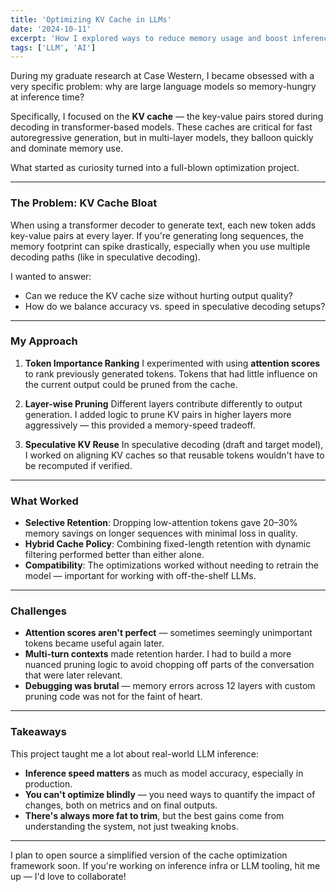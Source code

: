```yaml
---
title: 'Optimizing KV Cache in LLMs'
date: '2024-10-11'
excerpt: 'How I explored ways to reduce memory usage and boost inference speed in LLMs using selective KV cache retention and speculative decoding.'
tags: ['LLM', 'AI']
---
```


During my graduate research at Case Western, I became obsessed with a very specific problem: why are large language models so memory-hungry at inference time?

Specifically, I focused on the **KV cache** — the key-value pairs stored during decoding in transformer-based models. These caches are critical for fast autoregressive generation, but in multi-layer models, they balloon quickly and dominate memory use.

What started as curiosity turned into a full-blown optimization project.

---

### The Problem: KV Cache Bloat

When using a transformer decoder to generate text, each new token adds key-value pairs at every layer. If you're generating long sequences, the memory footprint can spike drastically, especially when you use multiple decoding paths (like in speculative decoding).

I wanted to answer:
- Can we reduce the KV cache size without hurting output quality?
- How do we balance accuracy vs. speed in speculative decoding setups?

---

### My Approach

1. **Token Importance Ranking**
   I experimented with using **attention scores** to rank previously generated tokens. Tokens that had little influence on the current output could be pruned from the cache.

2. **Layer-wise Pruning**
   Different layers contribute differently to output generation. I added logic to prune KV pairs in higher layers more aggressively — this provided a memory-speed tradeoff.

3. **Speculative KV Reuse**
   In speculative decoding (draft and target model), I worked on aligning KV caches so that reusable tokens wouldn't have to be recomputed if verified.

---

### What Worked

- **Selective Retention**: Dropping low-attention tokens gave 20–30% memory savings on longer sequences with minimal loss in quality.
- **Hybrid Cache Policy**: Combining fixed-length retention with dynamic filtering performed better than either alone.
- **Compatibility**: The optimizations worked without needing to retrain the model — important for working with off-the-shelf LLMs.

---

### Challenges

- **Attention scores aren't perfect** — sometimes seemingly unimportant tokens became useful again later.
- **Multi-turn contexts** made retention harder. I had to build a more nuanced pruning logic to avoid chopping off parts of the conversation that were later relevant.
- **Debugging was brutal** — memory errors across 12 layers with custom pruning code was not for the faint of heart.

---

### Takeaways

This project taught me a lot about real-world LLM inference:

- **Inference speed matters** as much as model accuracy, especially in production.
- **You can't optimize blindly** — you need ways to quantify the impact of changes, both on metrics and on final outputs.
- **There's always more fat to trim**, but the best gains come from understanding the system, not just tweaking knobs.

---

I plan to open source a simplified version of the cache optimization framework soon. If you're working on inference infra or LLM tooling, hit me up — I'd love to collaborate!

